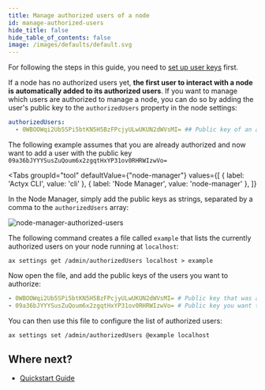```yaml
---
title: Manage authorized users of a node
id: manage-authorized-users
hide_title: false
hide_table_of_contents: false
image: /images/defaults/default.svg
---
```


For following the steps in this guide, you need to [set up user keys](./set-up-user-keys.mdx) first.

If a node has no authorized users yet, **the first user to interact with a node is automatically added to its authorized users**.
If you want to manage which users are authorized to manage a node, you can do so by adding the user's public key to the `authorizedUsers` property in the node settings:

```yaml
authorizedUsers:
  - 0WBOOWqi2Ub5SPi5btKN5H5BzFPcjyULwUKUN2dWVsMI= ## Public key of an authorized user
```

The following example assumes that you are already authorized and now want to add a user with the public key `09a36bJYYYSusZuQoum6x2zgqtHxYP31ov0RHRWIzwVo=`


<Tabs
  groupId="tool"
  defaultValue={"node-manager"}
  values={[
    { label: 'Actyx CLI', value: 'cli' },
    { label: 'Node Manager', value: 'node-manager' },
  ]}
>


<TabItem value="node-manager">


In the Node Manager, simply add the public keys as strings, separated by a comma to the `authorizedUsers` array:

![node-manager-authorized-users](../../../static/images/how-to/manage-authorized-users/authorized-users.png)

</TabItem>
<TabItem value="cli">


The following command creates a file called `example` that lists the currently authorized users on your node running at `localhost`:

```text
ax settings get /admin/authorizedUsers localhost > example
```

Now open the file, and add the public keys of the users you want to authorize:

```yaml
- 0WBOOWqi2Ub5SPi5btKN5H5BzFPcjyULwUKUN2dWVsMI= # Public key that was already authorized
- 09a36bJYYYSusZuQoum6x2zgqtHxYP31ov0RHRWIzwVo= # Public key you want to authorize
```

You can then use this file to configure the list of authorized users:

```text
ax settings set /admin/authorizedUsers @example localhost
```

</TabItem>
</Tabs>


## Where next?

- [Quickstart Guide](../../tutorials/quickstart.mdx)
